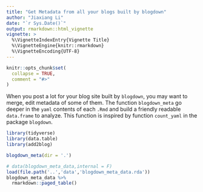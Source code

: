 ```yaml
---
title: "Get Metadata from all your blogs built by blogdown"
author: "Jiaxiang Li"
date: "`r Sys.Date()`"
output: rmarkdown::html_vignette
vignette: >
  %\VignetteIndexEntry{Vignette Title}
  %\VignetteEngine{knitr::rmarkdown}
  %\VignetteEncoding{UTF-8}
---
```


```r
knitr::opts_chunk$set(
  collapse = TRUE,
  comment = "#>"
)
```

When you post a lot for your blog site built by `blogdown`, you may want to merge, edit metadata of some of them.
The function `blogdown_meta` go deeper in the `yaml` contents of each `.Rmd` and build a friendly readable `data.frame` to analyze.
This function is inspired by function `count_yaml` in the package `blogdown`.

```r
library(tidyverse)
library(data.table)
library(add2blog)
```

```r
blogdown_meta(dir = '.')
```

```r
# data(blogdown_meta_data,internal = F)
load(file.path('..','data','blogdown_meta_data.rda'))
blogdown_meta_data %>% 
  rmarkdown::paged_table()
```

